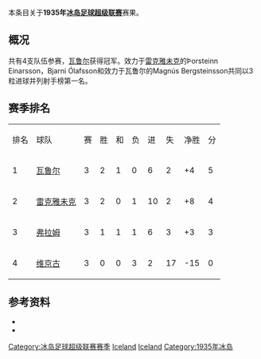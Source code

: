 本条目关于'''1935年[[冰岛足球超级联赛|冰岛足球超级联赛]]'''赛果。

==概况==
共有4支队伍参赛，[[瓦鲁尔足球俱乐部|瓦鲁尔]]获得冠军。效力于[[雷克雅未克足球俱乐部|雷克雅未克]]的Þorsteinn Einarsson，Bjarni Ólafsson和效力于瓦鲁尔的Magnús Bergsteinsson共同以3粒进球并列射手榜第一名。

==赛季排名==
{| class="wikitable" style="text-align: center;"
|排名||球队||赛||胜||和||负||进||失||净胜||分
|-
|1||[[瓦鲁尔足球俱乐部|瓦鲁尔]]||3||2||1||0||6||2||+4||5
|-
|2||[[雷克雅未克足球俱乐部|雷克雅未克]]||3||2||0||1||10||2||+8||4
|-
|3||[[弗拉姆足球俱乐部|弗拉姆]]||3||1||1||1||6||3||+3||3
|-
|4||[[维京古雷克雅维克足球会|维京古]]||3||0||0||3||2||17||-15||0
|}

==参考资料==
* {{cite web |title=Iceland Final League Tables 1912-1998 |url=http://www.rsssf.com/tablesi/ijshist.html |publisher=[[RSSSF|RSSSF]] |accessdate=2018-06-18 |archive-date=2019-12-25 |archive-url=https://web.archive.org/web/20191225230011/http://rsssf.com/tablesi/ijshist.html |dead-url=no }}
* {{cite web |title=Iceland - Topscorers |url=http://www.rsssf.com/tablesi/ijstops.html |website=www.rsssf.com |publisher=[[RSSSF|RSSSF]] |accessdate=2018-06-18 |archive-date=2019-04-07 |archive-url=https://web.archive.org/web/20190407162501/http://www.rsssf.com/tablesi/ijstops.html |dead-url=no }}

{{冰岛足球超级联赛赛季}}
{{1934–35 in European football (UEFA)}}
{{1935–36 in European football (UEFA)}}


[[Category:冰岛足球超级联赛赛季|Category:冰岛足球超级联赛赛季]]
[[Category:1934年至1935年本土足球联赛|Iceland]] 
[[Category:1935年至1936年本土足球联赛|Iceland]] 
[[Category:1935年冰岛|Category:1935年冰岛]]